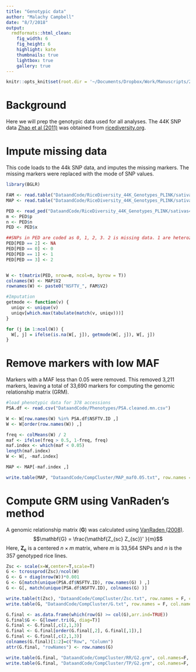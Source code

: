 ```yaml
---
title: "Genotypic data"
author: "Malachy Campbell"
date: "8/7/2018"
output:
  rmdformats::html_clean:
    fig_width: 6
    fig_height: 6
    highlight: kate
    thumbnails: true
    lightbox: true
    gallery: true
---
```


```r
knitr::opts_knit$set(root.dir = '~/Documents/Dropbox/Work/Manuscripts/2018_RandomRegressionGWAS/ThePlantGenome/Revision/New Analysis/')
```

# Background
Here we will prep the genotypic data used for all analyses. The 44K SNP data [Zhao et al (2011)](https://www.nature.com/articles/ncomms1467) was obtained from [ricediversity.org](http://ricediversity.org/data/sets/44kgwas/RiceDiversity.44K.MSU6.Genotypes_PLINK.zip).

# Impute missing data
This code loads to the 44k SNP data, and imputes the missing markers. The missing markers were replaced with the mode of SNP values.
```r
library(BGLR)

FAM <- read.table("DataandCode/RiceDiversity_44K_Genotypes_PLINK/sativas413.fam")[1:2]
MAP <- read.table("DataandCode/RiceDiversity_44K_Genotypes_PLINK/sativas413.map")

PED <- read_ped("DataandCode/RiceDiversity_44K_Genotypes_PLINK/sativas413.ped")
m <- PED$p
n <- PED$n
PED <- PED$x

##SNPs in PED are coded as 0, 1, 2, 3. 2 is missing data. 1 are heterozygous, 0 and 3 are homozygous for 1/1 and 2/2 for major allele and minor allele respectively
PED[PED == 2] <- NA 
PED[PED == 0] <- 0
PED[PED == 1] <- 1
PED[PED == 3] <- 2


W <- t(matrix(PED, nrow=m, ncol=n, byrow = T))
colnames(W) <- MAP$V2
rownames(W) <- paste0("NSFTV_", FAM$V2)

#Imputation
getmode <- function(v) {
  uniqv <- unique(v)
  uniqv[which.max(tabulate(match(v, uniqv)))]
}

for (j in 1:ncol(W)) {
  W[, j] = ifelse(is.na(W[, j]), getmode(W[, j]), W[, j])
}
```

# Remove markers with low MAF
Markers with a MAF less than 0.05 were removed. This removed 3,211 markers, leaving a total of 33,690 markers for computing the genomic relationship matrix (GRM).
```r
#load phenotypic data for 378 accessions
PSA.df <- read.csv("DataandCode/Phenotypes/PSA.cleaned.mn.csv")

W <- W[row.names(W) %in% PSA.df$NSFTV.ID ,]
W <- W[order(row.names(W)) ,]

freq <- colMeans(W) / 2
maf <- ifelse(freq > 0.5, 1-freq, freq)
maf.index <- which(maf < 0.05)
length(maf.index)
W <- W[, -maf.index]

MAP <- MAP[-maf.index ,]

write.table(MAP, "DataandCode/CompCluster/MAP_maf0.05.txt", row.names = F, col.names = F, quote = F, sep = "\t")
```

# Compute GRM using VanRaden's method
A genomic relationship matrix ($\mathbf{G}$) was calculated using [VanRaden (2008)](https://www.ncbi.nlm.nih.gov/pubmed/18946147).
$$\mathbf{G} = \frac{\mathbf{Z_{sc} Z_{sc}}' }{m}$$
Here, $\mathbf{Z_{c}}$ is a centered $n \times m$ matrix, where $m$ is 33,564 SNPs and $n$ is the 357 genotyped rice lines. 

```r
Zsc <- scale(x=W,center=T,scale=T)
G <- tcrossprod(Zsc)/ncol(W)
G <- G + diag(nrow(W))*0.001
G <- G[match(unique(PSA.df$NSFTV.ID), row.names(G) ) ,]
G <- G[, match(unique(PSA.df$NSFTV.ID), colnames(G) )]

write.table(t(Zsc), "DataandCode/CompCluster/Zsc.txt", row.names = F, col.names = T, quote = F, sep = "\t")
write.table(G, "DataandCode/CompCluster/G.txt", row.names = F, col.names = T, quote = F, sep = "\t")

G.final <- as.data.frame(which(row(G) >= col(G),arr.ind=TRUE))
G.final$G <- G[lower.tri(G, diag=T)]
G.final <- G.final[,c(2,1,3)]
G.final <- G.final[order(G.final[,2], G.final[,1]),]
G.final <- G.final[,c(2,1,3)]
colnames(G.final)[1:2]=c("Row", "Column")
attr(G.final, "rowNames") <- row.names(G)

write.table(G.final, "DataandCode/CompCluster/RR/G2.grm", col.names=F, row.names=F, quote=F, sep="\t")
write.table(G.final, "DataandCode/CompCluster/TP/G2.grm", col.names=F, row.names=F, quote=F, sep="\t")
```
